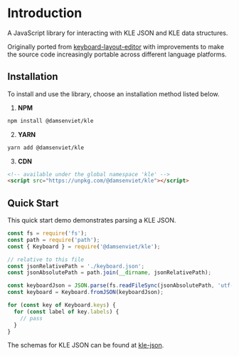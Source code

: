 # Introduction

A JavaScript library for interacting with KLE JSON and KLE data structures.

Originally ported from [keyboard-layout-editor](https://github.com/ijprest/keyboard-layout-editor/)
with improvements to make the source code increasingly portable across
different language platforms.


## Installation

To install and use the library, choose an installation method listed below.

1. **NPM**

```sh
npm install @damsenviet/kle
```

2. **YARN**

```sh
yarn add @damsenviet/kle
```

3. **CDN**

```html
<!-- available under the global namespace 'kle' -->
<script src="https://unpkg.com/@damsenviet/kle"></script>
```

## Quick Start

This quick start demo demonstrates parsing a KLE JSON.

```js
const fs = require('fs');
const path = require('path');
const { Keyboard } = require('@damsenviet/kle');

// relative to this file
const jsonRelativePath = './keyboard.json';
const jsonAbsolutePath = path.join(__dirname, jsonRelativePath);

const keyboardJson = JSON.parse(fs.readFileSync(jsonAbsolutePath, 'utf-8'))
const keyboard = Keyboard.fromJSON(keyboardJson);

for (const key of Keyboard.keys) {
  for (const label of key.labels) {
    // pass
  }
}
```

The schemas for KLE JSON can be found at [kle-json](https://github.com/DamSenViet/kle-json).
